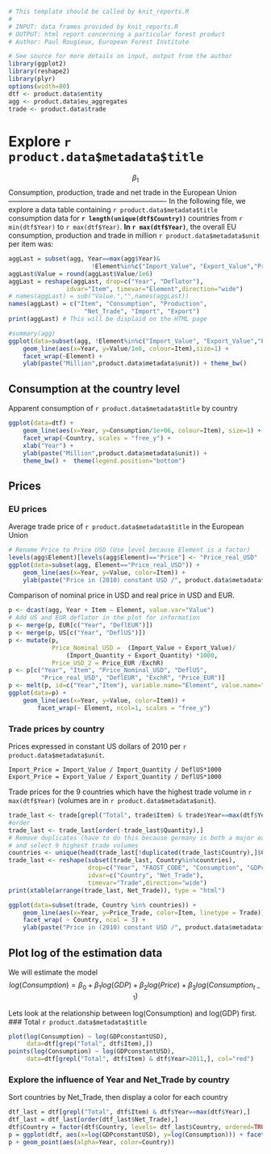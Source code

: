 ```r
# This template should be called by knit_reports.R 
#
# INPUT: data frames provided by knit_reports.R 
# OUTPUT: html report concerning a particular forest product
# Author: Paul Rougieux, European Forest Institute

```

```r
# See source for more details on input, output from the author
library(ggplot2)
library(reshape2)
library(plyr)
options(width=80)
dtf <- product.data$entity
agg <- product.data$eu_aggregates
trade <- product.data$trade
```
 
Explore `r product.data$metadata$title`
==========================
$$\beta_1$$
Consumption, production, trade and net trade in the European Union
-------------------------------------------------------------------
In the following file, we explore a data table containing `r product.data$metadata$title` consumption data for __`r length(unique(dtf$Country))`__ countries 
from `r min(dtf$Year)` to `r max(dtf$Year)`.
__In `r max(dtf$Year)`__, the overall EU consumption, production and trade 
in million `r product.data$metadata$unit` per item was:
```r
aggLast = subset(agg, Year==max(agg$Year)&
                       !Element%in%c("Import_Value", "Export_Value","Price"))
aggLast$Value = round(aggLast$Value/1e6)
aggLast = reshape(aggLast, drop=c("Year", "Deflator"),
                idvar="Item", timevar="Element",direction="wide")
# names(aggLast) = sub("Value.","",names(aggLast)) 
names(aggLast) = c("Item", "Consumption", "Production",
                     "Net_Trade", "Import", "Export")
print(aggLast) # This will be displaid on the HTML page
```

```r
#summary(agg)
ggplot(data=subset(agg, !Element%in%c("Import_Value", "Export_Value","Price"))) +  
    geom_line(aes(x=Year, y=Value/1e6, colour=Item),size=1) +
    facet_wrap(~Element) +
    ylab(paste("Million",product.data$metadata$unit)) + theme_bw()
```


Consumption at the country level
--------------------------------
Apparent consumption of `r product.data$metadata$title` by country 
```r
ggplot(data=dtf) +
    geom_line(aes(x=Year, y=Consumption/1e+06, colour=Item), size=1) + 
    facet_wrap(~Country, scales = "free_y") +
    xlab("Year") +
    ylab(paste("Million",product.data$metadata$unit)) + 
    theme_bw() +  theme(legend.position="bottom")
```


Prices
------
### EU prices
Average trade price of `r product.data$metadata$title` in the European Union
```r
# Rename Price to Price USD (Use level because Element is a factor)
levels(agg$Element)[levels(agg$Element)=="Price"] <- "Price_real_USD"
ggplot(data=subset(agg, Element=="Price_real_USD")) +
    geom_line(aes(x=Year, y=Value, color=Item)) +
    ylab(paste("Price in (2010) constant USD /", product.data$metadata$unit))
```

Comparison of nominal price in USD and real price in USD and EUR.
```r
p <- dcast(agg, Year + Item ~ Element, value.var="Value")
# Add US and EUR deflator in the plot for information
p <- merge(p, EUR[c("Year", "DeflEUR")])
p <- merge(p, US[c("Year", "DeflUS")])
p <- mutate(p, 
            Price_Nominal_USD =  (Import_Value + Export_Value)/
                (Import_Quantity + Export_Quantity) *1000,
            Price_USD_2 = Price_EUR /ExchR)
p <- p[c("Year", "Item", "Price_Nominal_USD", "DeflUS", 
         "Price_real_USD", "DeflEUR", "ExchR", "Price_EUR")]
p <- melt(p, id=c("Year","Item"), variable.name="Element", value.name="Value")
ggplot(data=p) +
    geom_line(aes(x=Year, y=Value, color=Item)) +
        facet_wrap(~ Element, ncol=1, scales = "free_y")
```

### Trade prices by country
Prices expressed in constant US dollars of 2010 per `r product.data$metadata$unit`.
```
Import_Price = Import_Value / Import_Quantity / DeflUS*1000
Export_Price = Export_Value / Export_Quantity / DeflUS*1000
```
Trade prices for the 9 countries which have the highest trade volume in `r max(dtf$Year)` (volumes are in `r product.data$metadata$unit`).
```r
trade_last <- trade[grepl("Total", trade$Item) & trade$Year==max(dtf$Year),]
#order
trade_last <- trade_last[order(-trade_last$Quantity),]
# Remove duplicates (have to do this because germany is both a major exporter and importer)
# and select 9 highest trade volumes
countries <- unique(head(trade_last[!duplicated(trade_last$Country),]$Country, n=9))
trade_last <- reshape(subset(trade_last, Country%in%countries),
                      drop=c("Year", "FAOST_CODE", "Consumption", "GDPconstantUSD", "Item"),
                      idvar=c("Country", "Net_Trade"),
                      timevar="Trade",direction="wide")
print(xtable(arrange(trade_last, Net_Trade)), type = "html") 
```

```r
ggplot(data=subset(trade, Country %in% countries)) +
    geom_line(aes(x=Year, y=Price_Trade, color=Item, linetype = Trade))+
    facet_wrap( ~ Country, ncol = 3) + 
    ylab(paste("Price in (2010) constant USD /", product.data$metadata$unit))
```


Plot log of the estimation data 
-------------------------------
We will estimate the model
$$ log(Consumption) = \beta_0 + \beta_1 log(GDP) + \beta_2 log(Price) +
\beta_3 log(Consumption_{t-1}) $$

Lets look at the relationship between log(Consumption) and log(GDP) first.
### Total `r product.data$metadata$title`
```r
plot(log(Consumption) ~ log(GDPconstantUSD),
     data=dtf[grep("Total", dtf$Item),])
points(log(Consumption) ~ log(GDPconstantUSD), 
     data=dtf[grepl("Total", dtf$Item) & dtf$Year>2011,], col="red")
```


### Explore the influence of Year and Net_Trade by country
Sort countries by Net_Trade, then display a color for each country
```r
dtf_last = dtf[grepl("Total", dtf$Item) & dtf$Year==max(dtf$Year),]
dtf_last = dtf_last[order(dtf_last$Net_Trade),]
dtf$Country = factor(dtf$Country, levels= dtf_last$Country, ordered=TRUE)
p = ggplot(dtf, aes(x=log(GDPconstantUSD), y=log(Consumption))) + facet_wrap(~Item)
p + geom_point(aes(alpha=Year, color=Country))  
```


